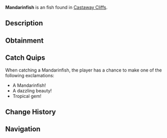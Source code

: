 {{FishInfobox
|image          = Mandarinfish.png
|rarity         = Uncommon
|sea            = First Sea
|location       = [[Castaway Cliffs]]
|sublocation    = 
|sources        = Crab Cage, Fishing Rod
|radar_location = 
|prog_speed     = +5
|xp             = 190
|weather        = Foggy
|time           = Day
|season         = Spring
|bait           = Insect
|base_weight    = 5
|base_value     = 400
|weight_range   = 3.5
|base_chance    = 55
|base_resil     = 70
}}
'''Mandarinfish''' is an {{Rarity|Uncommon}} fish found in [[Castaway Cliffs]].

== Description ==
{{Description|A small, ornate fish shimmering in tropical currents.|Bestiary Entry}}

== Obtainment ==
{{Description|Lurks in waters favored by pirates.|Bestiary Hint}}
{{Fish Availability|
Castaway Cliffs
|top_rods      = 
Astralhook Rod\297961.15\0;
Ethereal Prism Rod\295219.37\52736.72;
Leviathan's Fang Rod\273121.52\36756.27;
Firefly Rod\268280.46\29315.96;
Brother's Rod\267987.75\26111.5;
Training Rod\240825.32\39235.83;
Fortune Rod\159364.77\0;
Nocturnal Rod\116961.91\107310.14;
Kraken Rod\230408.4\33394.18;
No-Life Rod\265756.93\30812.34;
Verdant Shear Rod\263797.58\27324.02;
Seraphic Rod\263585.54\30560.59;
Challenger's Rod\261885.72\30363.51;
Depthseeker Rod\256829.75\23871.49;
Avalanche Rod\252993.74\21520.15;
Free Spirit Rod\241885.26\27057.18;
Rod Of The Forgotten Fang\240811.7\27920.15;
Blazebringer Rod\239562.51\27775.31;
Zeus Rod\236703.12\26074.09;
Trident Rod\234845.44\21707.55;
Volcanic Rod\227934.44\19785.74;
Rod Of The Depths\218823.11\25370.75;
Rod Of The Exalted One\211172.03\25325.46;
Steady Rod\136427.28\13146.1
|recommended   = Ethereal Prism Rod
}}

== Catch Quips ==
When catching a Mandarinfish, the player has a chance to make one of the following exclamations:
* A Mandarinfish!
* A dazzling beauty!
* Tropical gem!

== Change History ==
{{Change History|{{subst:Current Version}}}}

== Navigation ==
{{Fish Navbox|Castaway Cliffs}}